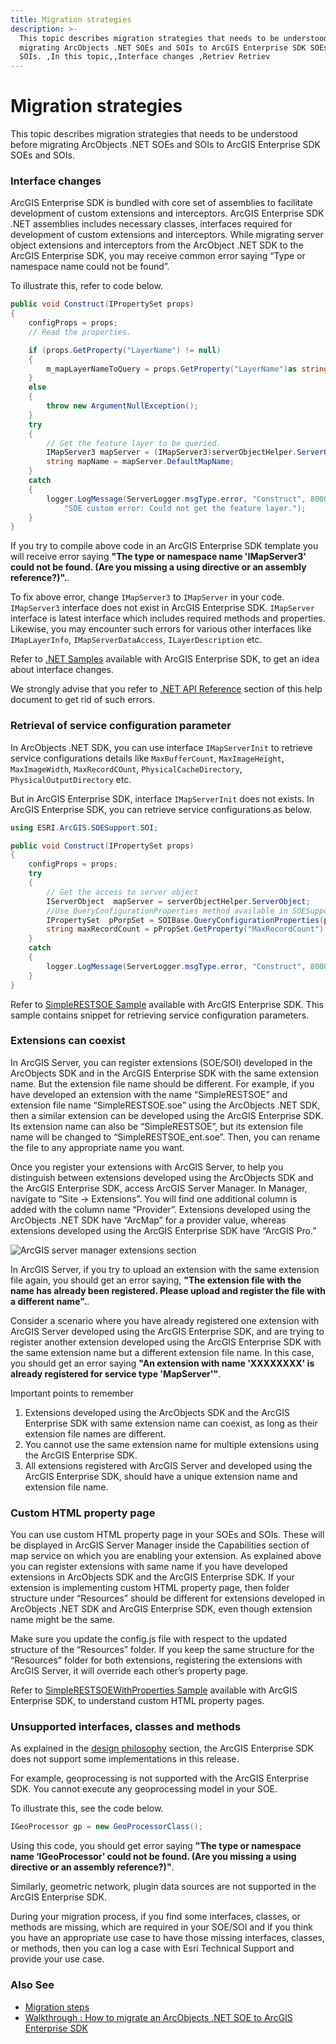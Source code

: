 ```yaml
---
title: Migration strategies
description: >-
  This topic describes migration strategies that needs to be understood before
  migrating ArcObjects .NET SOEs and SOIs to ArcGIS Enterprise SDK SOEs and
  SOIs. ,In this topic,,Interface changes ,Retriev Retriev
---
```


# Migration strategies

This topic describes migration strategies that needs to be understood before migrating ArcObjects .NET SOEs and SOIs to ArcGIS Enterprise SDK SOEs and SOIs.

### Interface changes

ArcGIS Enterprise SDK is bundled with core set of assemblies to facilitate development of custom extensions and interceptors. ArcGIS Enterprise SDK .NET assemblies includes necessary classes, interfaces required for development of custom extensions and interceptors. While migrating server object extensions and interceptors from the ArcObject .NET SDK to the ArcGIS Enterprise SDK, you may receive common error saying “Type or namespace name could not be found”.

To illustrate this, refer to code below.

```cs
public void Construct(IPropertySet props)
{
    configProps = props;
    // Read the properties.

    if (props.GetProperty("LayerName") != null)
    {
        m_mapLayerNameToQuery = props.GetProperty("LayerName")as string;
    }
    else
    {
        throw new ArgumentNullException();
    }
    try
    {
        // Get the feature layer to be queried.        
        IMapServer3 mapServer = (IMapServer3)serverObjectHelper.ServerObject;
        string mapName = mapServer.DefaultMapName;        
    }
    catch 
    {
        logger.LogMessage(ServerLogger.msgType.error, "Construct", 8000, 
            "SOE custom error: Could not get the feature layer.");
    }
}
```

If you try to compile above code in an ArcGIS Enterprise SDK template you will receive error saying **"The type or namespace name 'IMapServer3' could not be found. (Are you missing a using directive or an assembly reference?)".**.

To fix above error, change `IMapServer3` to `IMapServer` in your code. `IMapServer3` interface does not exist in ArcGIS Enterprise SDK. `IMapServer` interface is latest interface which includes required methods and properties. Likewise, you may encounter such errors for various other interfaces like `IMapLayerInfo`, `IMapServerDataAccess`, `ILayerDescription` etc.

Refer to [.NET Samples](/sample-code/) available with ArcGIS Enterprise SDK, to get an idea about interface changes.

We strongly advise that you refer to [.NET API Reference](/api-reference/net/) section of this help document to get rid of such errors.

### Retrieval of service configuration parameter

In ArcObjects .NET SDK, you can use interface `IMapServerInit` to retrieve service configurations details like `MaxBufferCount`, `MaxImageHeight`, `MaxImageWidth`, `MaxRecordCOunt`, `PhysicalCacheDirectory`, `PhysicalOutputDirectory` etc.

But in ArcGIS Enterprise SDK, interface `IMapServerInit` does not exists. In ArcGIS Enterprise SDK, you can retrieve service configurations as below.

```cs
using ESRI.ArcGIS.SOESupport.SOI;

public void Construct(IPropertySet props)
{
    configProps = props;    
    try
    {
        // Get the access to server object        
        IServerObject  mapServer = serverObjectHelper.ServerObject;
        //Use QueryConfigurationProperties method available in SOESupport assembly        
        IPropertySet  pPorpSet = SOIBase.QueryConfigurationProperties(pServerObject.ConfigurationName, pServerObject.TypeName);
        string maxRecordCount = pPropSet.GetProperty("MaxRecordCount").ToString();
    }
    catch 
    {
        logger.LogMessage(ServerLogger.msgType.error, "Construct", 8000, "SOE custom error");
    }
}
```

Refer to [SimpleRESTSOE Sample](/sample-code/Samples/net/SOE/SimpleRESTSOE/) available with ArcGIS Enterprise SDK. This sample contains snippet for retrieving service configuration parameters.

### Extensions can coexist

In ArcGIS Server, you can register extensions (SOE/SOI) developed in the ArcObjects SDK and in the ArcGIS Enterprise SDK with the same extension name. But the extension file name should be different. For example, if you have developed an extension with the name “SimpleRESTSOE” and extension file name “SimpleRESTSOE.soe” using the ArcObjects .NET SDK, then a similar extension can be developed using the ArcGIS Enterprise SDK. Its extension name can also be “SimpleRESTSOE”, but its extension file name will be changed to “SimpleRESTSOE_ent.soe”. Then, you can rename the file to any appropriate name you want.

Once you register your extensions with ArcGIS Server, to help you distinguish between extensions developed using the ArcObjects SDK and the ArcGIS Enterprise SDK, access ArcGIS Server Manager. In Manager, navigate to “Site -> Extensions”. You will find one additional column is added with the column name “Provider”. Extensions developed using the ArcObjects .NET SDK have “ArcMap” for a provider value, whereas extensions developed using the ArcGIS Enterprise SDK have “ArcGIS Pro.”

![](./bitmaps/588faf8d-d7cd-421b-a628-22c8e83f91ce_1.png "ArcGIS server manager extensions section")

In ArcGIS Server, if you try to upload an extension with the same extension file again, you should get an error saying, **"The extension file with the name has already been registered. Please upload and register the file with a different name".**.

Consider a scenario where you have already registered one extension with ArcGIS Server developed using the ArcGIS Enterprise SDK, and are trying to register another extension developed using the ArcGIS Enterprise SDK with the same extension name but a different extension file name. In this case, you should get an error saying **"An extension with name 'XXXXXXXX' is already registered for service type 'MapServer'"**.

Important points to remember

1.  Extensions developed using the ArcObjects SDK and the ArcGIS Enterprise SDK with same extension name can coexist, as long as their extension file names are different.
2.  You cannot use the same extension name for multiple extensions using the ArcGIS Enterprise SDK.
3.  All extensions registered with ArcGIS Server and developed using the ArcGIS Enterprise SDK, should have a unique extension name and extension file name.

### Custom HTML property page

You can use custom HTML property page in your SOEs and SOIs. These will be displayed in ArcGIS Server Manager inside the Capabilities section of map service on which you are enabling your extension. As explained above you can register extensions with same name if you have developed extensions in ArcObjects SDK and the ArcGIS Enterprise SDK. If your extension is implementing custom HTML property page, then folder structure under “Resources” should be different for extensions developed in ArcObjects .NET SDK and ArcGIS Enterprise SDK, even though extension name might be the same.

Make sure you update the config.js file with respect to the updated structure of the “Resources” folder. If you keep the same structure for the “Resources” folder for both extensions, registering the extensions with ArcGIS Server, it will override each other’s property page.

Refer to [SimpleRESTSOEWithProperties Sample](/sample-code/Samples/net/SOE/SimpleRESTSOEWithProperties/) available with ArcGIS Enterprise SDK, to understand custom HTML property pages.

### Unsupported interfaces, classes and methods

As explained in the [design philosophy](../design-philosophy-for-arcgis-enterprise-sdk-net/) section, the ArcGIS Enterprise SDK does not support some implementations in this release.

For example, geoprocessing is not supported with the ArcGIS Enterprise SDK. You cannot execute any geoprocessing model in your SOE.

To illustrate this, see the code below.

```cs
IGeoProcessor gp = new GeoProcessorClass();
```

Using this code, you should get error saying **"The type or namespace name ‘IGeoProcessor’ could not be found. (Are you missing a using directive or an assembly reference?)"**.

Similarly, geometric network, plugin data sources are not supported in the ArcGIS Enterprise SDK.

During your migration process, if you find some interfaces, classes, or methods are missing, which are required in your SOE/SOI and if you think you have an appropriate use case to have those missing interfaces, classes, or methods, then you can log a case with Esri Technical Support and provide your use case.

### Also See

-   [Migration steps](../migration-steps-net/)
-   [Walkthrough : How to migrate an ArcObjects .NET SOE to ArcGIS Enterprise SDK](../how-to-migrate-a-net-soe-net/)

